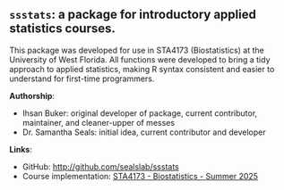 ## `ssstats`: a package for introductory applied statistics courses.

This package was developed for use in STA4173 (Biostatistics) at the University of West Florida. All functions were developed to bring a tidy approach to applied statistics, making R syntax consistent and easier to understand for first-time programmers.

**Authorship**:

- Ihsan Buker: original developer of package, current contributor, maintainer, and cleaner-upper of messes
- Dr. Samantha Seals: initial idea, current contributor and developer

**Links**:

- GitHub: [http://github.com/sealslab/ssstats](http://github.com/sealslab/ssstats)
- Course implementation: [STA4173 - Biostatistics - Summer 2025](https://samanthaseals.github.io/STA4173Su25/)



